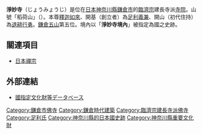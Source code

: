 {{日本寺院
| name = 淨妙寺
| img = File:Jomyojj,-Main-Hall.jpg
| img_capt = 本堂
| image_width = 260
| nihongo = 浄妙寺
| hiragana = じょうみょうじ
| romaji = Jōmyō-ji
| location = [[神奈川縣|神奈川縣]][[鎌倉市|鎌倉市]]淨明寺3-8-31
| sangou = 稻荷山
| section = [[臨濟宗|臨濟宗]]建長寺派
| god = [[釋迦如來|釋迦如來]]
| found_year = [[文治_(日本)|文治]]4年（1188年）
| founder = [[足利義兼|足利義兼]]（開基）<br>[[退耕行勇|退耕行勇]]（開山）
| official_name = 稻荷山 淨妙廣利禪寺
| alias = 
| struct = 
| title = [[鎌倉五山|鎌倉五山]]五位<br>鎌倉觀音靈場第9番
| cultural_collection = 木造退耕行勇坐像（重要文化財）
}}
'''淨妙寺'''（じょうみょうじ）是位在[[日本|日本]][[神奈川縣|神奈川縣]][[鎌倉市|鎌倉市]]的[[臨濟宗|臨濟宗]]建長寺派[[寺院|寺院]]。山號「稻荷山」（{{lang|ja|とうかさん}}）。本尊[[釋迦如來|釋迦如來]]、開基（創立者）為[[足利義兼|足利義兼]]、開山（初代住持）為[[退耕行勇|退耕行勇]]。[[鎌倉五山|鎌倉五山]]第五位。境內以「'''淨妙寺境內'''」被指定為國之史跡。

== 關連項目 ==
{{commonscat|Jomyoji}}
*[[日本禪宗|日本禪宗]]

== 外部連結 ==
* [https://kunishitei.bunka.go.jp/heritage/detail/401/806 國指定文化財等データベース] {{Wayback|url=https://kunishitei.bunka.go.jp/heritage/detail/401/806 |date=20191208040527 }}

{{DEFAULTSORT:Jomyoji}}
[[Category:鎌倉市佛寺|Category:鎌倉市佛寺]]
[[Category:鎌倉時代建築|Category:鎌倉時代建築]]
[[Category:臨濟宗建長寺派佛寺|Category:臨濟宗建長寺派佛寺]]
[[Category:足利氏|Category:足利氏]]
[[Category:神奈川縣的日本國史跡|Category:神奈川縣的日本國史跡]]
[[Category:神奈川縣重要文化財|Category:神奈川縣重要文化財]]